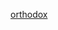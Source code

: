 {{Userbox
  |id=[[File:Emoji u2626.svg|40px]]
  |id-c=#e7f2fd
  |info=这个用户是'''[[正教會]]'''基督徒。
  |info-c=#e7f2fd
  |info-s=10
  |border-c=lightsteelblue
}} <includeonly>
[[Category:信奉基督宗教的维基人|{{PAGENAME}}]]</includeonly><noinclude>
[[Category:宗教信仰用戶框模板|orthodox]]
</noinclude>